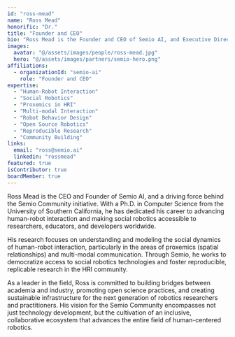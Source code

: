 ```yaml
---
id: "ross-mead"
name: "Ross Mead"
honorific: "Dr."
title: "Founder and CEO"
bio: "Ross Mead is the Founder and CEO of Semio AI, and Executive Director of Semio Community. With a Ph.D. in Computer Science from USC, he has dedicated his career to advancing human-robot interaction and making social robotics accessible to researchers, educators, and developers worldwide."
images:
  avatar: "@/assets/images/people/ross-mead.jpg"
  hero: "@/assets/images/partners/semio-hero.png"
affiliations:
  - organizationId: "semio-ai"
    role: "Founder and CEO"
expertise:
  - "Human-Robot Interaction"
  - "Social Robotics"
  - "Proxemics in HRI"
  - "Multi-modal Interaction"
  - "Robot Behavior Design"
  - "Open Source Robotics"
  - "Reproducible Research"
  - "Community Building"
links:
  email: "ross@semio.ai"
  linkedin: "rossmead"
featured: true
isContributor: true
boardMember: true
---
```


Ross Mead is the CEO and Founder of Semio AI, and a driving force behind the Semio Community initiative. With a Ph.D. in Computer Science from the University of Southern California, he has dedicated his career to advancing human-robot interaction and making social robotics accessible to researchers, educators, and developers worldwide.

His research focuses on understanding and modeling the social dynamics of human-robot interaction, particularly in the areas of proxemics (spatial relationships) and multi-modal communication. Through Semio, he works to democratize access to social robotics technologies and foster reproducible, replicable research in the HRI community.

As a leader in the field, Ross is committed to building bridges between academia and industry, promoting open science practices, and creating sustainable infrastructure for the next generation of robotics researchers and practitioners. His vision for the Semio Community encompasses not just technology development, but the cultivation of an inclusive, collaborative ecosystem that advances the entire field of human-centered robotics.
